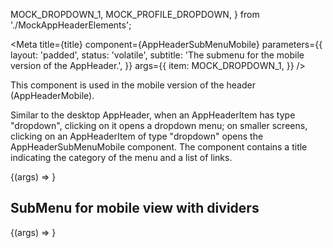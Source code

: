 

  MOCK_DROPDOWN_1,
  MOCK_PROFILE_DROPDOWN,
} from './MockAppHeaderElements';

<Meta
  title={title}
  component={AppHeaderSubMenuMobile}
  parameters={{
    layout: 'padded',
    status: 'volatile',
    subtitle: 'The submenu for the mobile version of the AppHeader.',
  }}
  args={{
    item: MOCK_DROPDOWN_1,
  }}
/>

This component is used in the mobile version of the header (<LinkTo kind="Molecules/AppHeaderMobile" story="AppHeaderMobile">AppHeaderMobile</LinkTo>).

Similar to the desktop <LinkTo kind="Molecules/AppHeader" story="AppHeader">AppHeader</LinkTo>, when an AppHeaderItem has type "dropdown", clicking on it opens a dropdown menu; on smaller screens, clicking on an AppHeaderItem of type "dropdown" opens the <LinkTo kind="Molecules/AppHeaderSubMenuMobile" story="AppHeaderSubMenuMobile">AppHeaderSubMenuMobile</LinkTo> component. The component contains a title indicating the category of the menu and a list of links.

<Canvas>
  <Story name="AppHeaderSubMenuMobile">
    {(args) => <AppHeaderSubMenuMobile {...args} />}
  </Story>
</Canvas>

<PropsTable story="AppHeaderSubMenuMobile" />

## SubMenu for mobile view with dividers

<Canvas>
  <Story
    args={{
      item: MOCK_PROFILE_DROPDOWN,
    }}
    name="AppHeaderSubMenuMobile - Profile"
  >
    {(args) => <AppHeaderSubMenuMobile {...args} />}
  </Story>
</Canvas>
